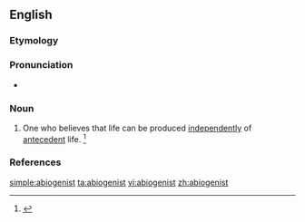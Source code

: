 ==English==

===Etymology===
{{suffix|abiogenesis|ist|lang=en}}

===Pronunciation===
* {{a|US}} {{IPA|/ˌeɪ.baiˈɑ.dʒɛ.nəst/|lang=en}}

===Noun===
{{en-noun}}
# {{lb|en|biology}} One who believes that life can be produced [[independently]] of [[antecedent]] life. {{defdate|Late 19<sup>th</sup> century.}} <ref>{{R:SOED5|page=4}}</ref>

===References===
<references/>

[[simple:abiogenist]]
[[ta:abiogenist]]
[[vi:abiogenist]]
[[zh:abiogenist]]